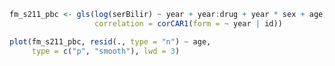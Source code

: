 ```r
fm_s211_pbc <- gls(log(serBilir) ~ year + year:drug + year * sex + age, data = pbc2,
                   correlation = corCAR1(form = ~ year | id))

plot(fm_s211_pbc, resid(., type = "n") ~ age, 
     type = c("p", "smooth"), lwd = 3)
```

